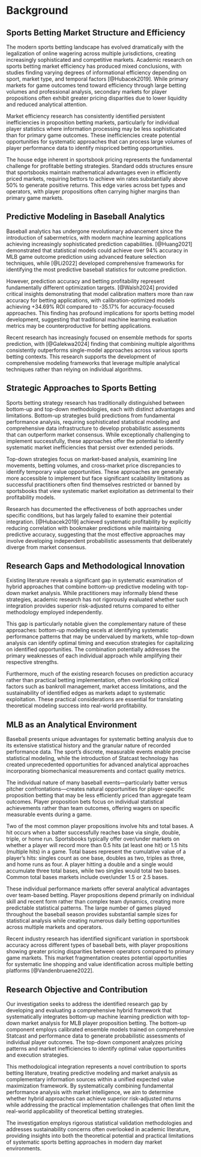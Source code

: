 # Background

## Sports Betting Market Structure and Efficiency

The modern sports betting landscape has evolved dramatically with the legalization of online wagering across multiple jurisdictions, creating increasingly sophisticated and competitive markets. Academic research on sports betting market efficiency has produced mixed conclusions, with studies finding varying degrees of informational efficiency depending on sport, market type, and temporal factors [@Hubacek2019]. While primary markets for game outcomes tend toward efficiency through large betting volumes and professional analysis, secondary markets for player propositions often exhibit greater pricing disparities due to lower liquidity and reduced analytical attention.

Market efficiency research has consistently identified persistent inefficiencies in proposition betting markets, particularly for individual player statistics where information processing may be less sophisticated than for primary game outcomes. These inefficiencies create potential opportunities for systematic approaches that can process large volumes of player performance data to identify mispriced betting opportunities.

The house edge inherent in sportsbook pricing represents the fundamental challenge for profitable betting strategies. Standard odds structures ensure that sportsbooks maintain mathematical advantages even in efficiently priced markets, requiring bettors to achieve win rates substantially above 50% to generate positive returns. This edge varies across bet types and operators, with player propositions often carrying higher margins than primary game markets.

## Predictive Modeling in Baseball Analytics

Baseball analytics has undergone revolutionary advancement since the introduction of sabermetrics, with modern machine learning applications achieving increasingly sophisticated prediction capabilities. [@Huang2021] demonstrated that statistical models could achieve over 94% accuracy in MLB game outcome prediction using advanced feature selection techniques, while [@Li2022] developed comprehensive frameworks for identifying the most predictive baseball statistics for outcome prediction.

However, prediction accuracy and betting profitability represent fundamentally different optimization targets. [@Walsh2024] provided critical insights demonstrating that model calibration matters more than raw accuracy for betting applications, with calibration-optimized models achieving +34.69% ROI compared to -35.17% for accuracy-focused approaches. This finding has profound implications for sports betting model development, suggesting that traditional machine learning evaluation metrics may be counterproductive for betting applications.

Recent research has increasingly focused on ensemble methods for sports prediction, with [@Galekwa2024] finding that combining multiple algorithms consistently outperforms single-model approaches across various sports betting contexts. This research supports the development of comprehensive modeling frameworks that leverage multiple analytical techniques rather than relying on individual algorithms.

## Strategic Approaches to Sports Betting

Sports betting strategy research has traditionally distinguished between bottom-up and top-down methodologies, each with distinct advantages and limitations. Bottom-up strategies build predictions from fundamental performance analysis, requiring sophisticated statistical modeling and comprehensive data infrastructure to develop probabilistic assessments that can outperform market consensus. While exceptionally challenging to implement successfully, these approaches offer the potential to identify systematic market inefficiencies that persist over extended periods.

Top-down strategies focus on market-based analysis, examining line movements, betting volumes, and cross-market price discrepancies to identify temporary value opportunities. These approaches are generally more accessible to implement but face significant scalability limitations as successful practitioners often find themselves restricted or banned by sportsbooks that view systematic market exploitation as detrimental to their profitability models.

Research has documented the effectiveness of both approaches under specific conditions, but has largely failed to examine their potential integration. [@Hubacek2019] achieved systematic profitability by explicitly reducing correlation with bookmaker predictions while maintaining predictive accuracy, suggesting that the most effective approaches may involve developing independent probabilistic assessments that deliberately diverge from market consensus.

## Research Gaps and Methodological Innovation

Existing literature reveals a significant gap in systematic examination of hybrid approaches that combine bottom-up predictive modeling with top-down market analysis. While practitioners may informally blend these strategies, academic research has not rigorously evaluated whether such integration provides superior risk-adjusted returns compared to either methodology employed independently.

This gap is particularly notable given the complementary nature of these approaches: bottom-up modeling excels at identifying systematic performance patterns that may be undervalued by markets, while top-down analysis can identify optimal timing and execution strategies for capitalizing on identified opportunities. The combination potentially addresses the primary weaknesses of each individual approach while amplifying their respective strengths.

Furthermore, much of the existing research focuses on prediction accuracy rather than practical betting implementation, often overlooking critical factors such as bankroll management, market access limitations, and the sustainability of identified edges as markets adapt to systematic exploitation. These practical considerations are essential for translating theoretical modeling success into real-world profitability.

## MLB as an Analytical Environment

Baseball presents unique advantages for systematic betting analysis due to its extensive statistical history and the granular nature of recorded performance data. The sport's discrete, measurable events enable precise statistical modeling, while the introduction of Statcast technology has created unprecedented opportunities for advanced analytical approaches incorporating biomechanical measurements and contact quality metrics.

The individual nature of many baseball events—particularly batter versus pitcher confrontations—creates natural opportunities for player-specific proposition betting that may be less efficiently priced than aggregate team outcomes. Player proposition bets focus on individual statistical achievements rather than team outcomes, offering wagers on specific measurable events during a game.

Two of the most common player propositions involve hits and total bases. A hit occurs when a batter successfully reaches base via single, double, triple, or home run. Sportsbooks typically offer over/under markets on whether a player will record more than 0.5 hits (at least one hit) or 1.5 hits (multiple hits) in a game. Total bases represent the cumulative value of a player's hits: singles count as one base, doubles as two, triples as three, and home runs as four. A player hitting a double and a single would accumulate three total bases, while two singles would total two bases. Common total bases markets include over/under 1.5 or 2.5 bases.

These individual performance markets offer several analytical advantages over team-based betting. Player propositions depend primarily on individual skill and recent form rather than complex team dynamics, creating more predictable statistical patterns. The large number of games played throughout the baseball season provides substantial sample sizes for statistical analysis while creating numerous daily betting opportunities across multiple markets and operators.

Recent industry research has identified significant variation in sportsbook accuracy across different types of baseball bets, with player propositions showing greater pricing disparities between operators compared to primary game markets. This market fragmentation creates potential opportunities for systematic line shopping and value identification across multiple betting platforms [@Vandenbruaene2022].

## Research Objective and Contribution

Our investigation seeks to address the identified research gap by developing and evaluating a comprehensive hybrid framework that systematically integrates bottom-up machine learning prediction with top-down market analysis for MLB player proposition betting. The bottom-up component employs calibrated ensemble models trained on comprehensive Statcast and performance data to generate probabilistic assessments of individual player outcomes. The top-down component analyzes pricing patterns and market inefficiencies to identify optimal value opportunities and execution strategies.

This methodological integration represents a novel contribution to sports betting literature, treating predictive modeling and market analysis as complementary information sources within a unified expected value maximization framework. By systematically combining fundamental performance analysis with market intelligence, we aim to determine whether hybrid approaches can achieve superior risk-adjusted returns while addressing the practical implementation challenges that often limit the real-world applicability of theoretical betting strategies.

The investigation employs rigorous statistical validation methodologies and addresses sustainability concerns often overlooked in academic literature, providing insights into both the theoretical potential and practical limitations of systematic sports betting approaches in modern day market environments.
